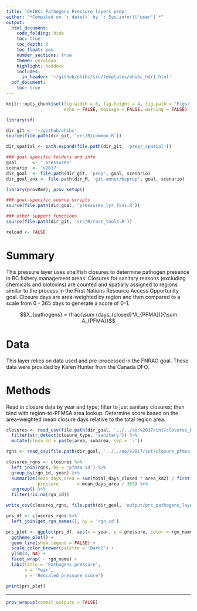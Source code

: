 ```yaml
---
title: 'OHIBC: Pathogens Pressure layers prep'
author: "*Compiled on `r date()` by `r Sys.info()['user']`*"
output: 
  html_document:
    code_folding: hide
    toc: true
    toc_depth: 3
    toc_float: yes
    number_sections: true
    theme: cerulean
    highlight: haddock
    includes: 
      in_header: '~/github/ohibc/src/templates/ohibc_hdr1.html'
  pdf_document:
    toc: true
---
```


``` r
knitr::opts_chunk$set(fig.width = 6, fig.height = 4, fig.path = 'Figs/',
                      echo = FALSE, message = FALSE, warning = FALSE)

library(sf)

dir_git <- '~/github/ohibc'
source(file.path(dir_git, 'src/R/common.R'))

dir_spatial <- path.expand(file.path(dir_git, 'prep/_spatial'))

### goal specific folders and info
goal      <- '_pressures'
scenario  <- 'v2017'
dir_goal  <- file.path(dir_git, 'prep', goal, scenario)
dir_goal_anx <- file.path(dir_M, 'git-annex/bcprep', goal, scenario)

library(provRmd); prov_setup()

### goal-specific source scripts
source(file.path(dir_goal, 'pressures_lyr_fxns.R'))

### other support functions
source(file.path(dir_git, 'src/R/rast_tools.R'))

reload <- FALSE

```

# Summary

This pressure layer uses shellfish closures to determine pathogen presence in BC fishery management areas.  Closures for sanitary reasons (excluding chemicals and biotoxins) are counted and spatially assigned to regions similar to the process in the First Nations Resource Access Opportunity goal.  Closure days are area-weighted by region and then compared to a scale from 0 - 365 days to generate a score of 0-1.

$$X_{pathogens} = \frac{\sum (days_{closed}*A_{PFMA})}{\sum A_{PFMA}}$$
    

# Data

This layer relies on data used and pre-processed in the FNRAO goal.  These data were provided by Karen Hunter from the Canada DFO.

# Methods

Read in closure data by year and type; filter to just sanitary closures; then bind with region-to-PFMSA area lookup.  Determine score based on the area-weighted mean closure days relative to the total region area.

``` r

closures <- read_csv(file.path(dir_goal, '../../ao/v2017/int/closures_by_year_and_type.csv')) %>%
  filter(str_detect(closure_type, 'sanitary')) %>%
  mutate(pfmsa_id = paste(area, subarea, sep = '-'))

rgns <- read_csv(file.path(dir_goal, '../../ao/v2017/int/closure_pfmsa_to_rgn.csv'))

closures_rgns <- closures %>%
  left_join(rgns, by = 'pfmsa_id') %>%
  group_by(rgn_id, year) %>%
  summarize(mean_days_area = sum(total_days_closed * area_km2) / first(a_tot_km2),
            pressure       = mean_days_area / 365) %>%
  ungroup() %>%
  filter(!is.na(rgn_id))

write_csv(closures_rgns, file.path(dir_goal, 'output/prs_pathogens_layer.csv'))

```

``` r

prs_df <- closures_rgns %>%
  left_join(get_rgn_names(), by = 'rgn_id')

prs_plot <- ggplot(prs_df, aes(x = year, y = pressure, color = rgn_name, group = rgn_name)) +
  ggtheme_plot() +
  geom_line(show.legend = FALSE) +
  scale_color_brewer(palette = 'Dark2') +
  ylim(0, NA) +
  facet_wrap( ~ rgn_name) +
  labs(title = 'Pathogens pressure',
       x = 'Year',
       y = 'Rescaled pressure score')

print(prs_plot)

```

-----

``` r

prov_wrapup(commit_outputs = FALSE)

```
